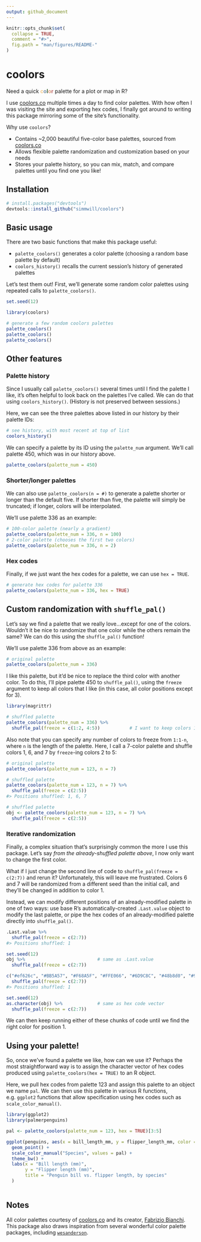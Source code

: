 ```yaml
---
output: github_document
---
```


```r
knitr::opts_chunk$set(
  collapse = TRUE,
  comment = "#>",
  fig.path = "man/figures/README-"
)
```

# coolors

Need a quick **<span style="color: #f3c98b;">c</span><span style="color: #7a93ac;">o</span><span style="color: #3f6634;">l</span><span style="color: #dc9e82;">o</span><span style="color: #c16e70;">r</span>** palette for a plot or map in R? 

<!-- 462255 -->
<!-- f25f5c -->
<!-- ddb967 -->
<!-- 247ba0 -->
<!-- 70c1b3 -->

I use [coolors.co](https://coolors.co) multiple times a day to find color palettes. With how often I was visiting the site and exporting hex codes, I finally got around to writing this package mirroring some of the site's functionality. 

Why use `coolors`?

  * Contains ~2,000 beautiful five-color base palettes, sourced from [coolors.co](https://coolors.co)
  * Allows flexible palette randomization and customization based on your needs
  * Stores your palette history, so you can mix, match, and compare palettes until you find one you like!

## Installation

``` r
# install.packages("devtools")
devtools::install_github("simmwill/coolors")
```
## Basic usage

There are two basic functions that make this package useful:  

  * `palette_coolors()` generates a color palette (choosing a random base palette by default)
  * `coolors_history()` recalls the current session's history of generated palettes
  
Let's test them out! First, we'll generate some random color palettes using repeated calls to `palette_coolors()`.

```r
set.seed(12)
```

```r
library(coolors)

# generate a few random coolors palettes
palette_coolors()
palette_coolors()
palette_coolors()
```

## Other features

### Palette history

Since I usually call `palette_coolors()` several times until I find the palette I like, it's often helpful to look back on the palettes I've called. We can do that using `coolors_history()`. (History is not preserved between sessions.)

Here, we can see the three palettes above listed in our history by their palette IDs:

```r
# see history, with most recent at top of list
coolors_history()
```

We can specify a palette by its ID using the `palette_num` argument. We'll call palette 450, which was in our history above.

```r
palette_coolors(palette_num = 450)
```

### Shorter/longer palettes

We can also use `palette_coolors(n = #)` to generate a palette shorter or longer than the default five. If shorter than five, the palette will simply be truncated; if longer, colors will be interpolated. 

We'll use palette 336 as an example:

```r
# 100-color palette (nearly a gradient)
palette_coolors(palette_num = 336, n = 100)
# 2-color palette (chooses the first two colors)
palette_coolors(palette_num = 336, n = 2)
```

### Hex codes

Finally, if we just want the hex codes for a palette, we can use `hex = TRUE`.

```r
# generate hex codes for palette 336
palette_coolors(palette_num = 336, hex = TRUE)

```

## Custom randomization with `shuffle_pal()`

Let's say we find a palette that we really love...except for one of the colors. Wouldn't it be nice to randomize that one color while the others remain the same? We can do this using the `shuffle_pal()` function!

We'll use palette 336 from above as an example: 

```r
# original palette
palette_coolors(palette_num = 336)
```

I like this palette, but it'd be nice to replace the third color with another color. To do this, I'll pipe palette 450 to `shuffle_pal()`, using the `freeze` argument to keep all colors that I like (in this case, all color positions except for 3).

```r
library(magrittr)

# shuffled palette
palette_coolors(palette_num = 336) %>% 
  shuffle_pal(freeze = c(1:2, 4:5))           # I want to keep colors 1, 2, 4, 5
```

Also note that you can specify any number of colors to freeze from `1:1-n`, where `n` is the length of the palette. Here, I call a 7-color palette and shuffle colors 1, 6, and 7 by `freeze`-ing colors 2 to 5:

```r
# original palette
palette_coolors(palette_num = 123, n = 7)
```

```r
# shuffled palette
palette_coolors(palette_num = 123, n = 7) %>% 
  shuffle_pal(freeze = c(2:5))
#> Positions shuffled: 1, 6, 7
```

```r
# shuffled palette
obj <- palette_coolors(palette_num = 123, n = 7) %>% 
  shuffle_pal(freeze = c(2:5))
```

### Iterative randomization

Finally, a complex situation that's surprisingly common the more I use this package. Let's say *from the already-shuffled palette above*, I now only want to change the first color. 

What if I just change the second line of code to `shuffle_pal(freeze = c(2:7))` and rerun it? Unfortunately, this will leave me frustrated. Colors 6 and 7 will be randomized from a different seed than the initial call, and they'll be changed in addition to color 1.

<!-- # ```{r, fig.height=1} -->
<!-- # palette_coolors(palette_num = 123, n = 7) %>%  -->
<!-- #   shuffle_pal(freeze = c(2:7)) -->
<!-- # ``` -->

Instead, we can modify different positions of an already-modified palette in one of two ways: use base R's automatically-created `.Last.value` object to modify the last palette, or pipe the hex codes of an already-modified palette directly into `shuffle_pal()`.

```r
.Last.value %>% 
  shuffle_pal(freeze = c(2:7))
#> Positions shuffled: 1
```

```r
set.seed(12)
obj %>%                           # same as .Last.value
  shuffle_pal(freeze = c(2:7))
```

```r
c("#ef626c", "#BB5A57", "#F68A5F", "#FFE066", "#6D9C8C", "#48b8d0", "#9eb3c2") %>% 
  shuffle_pal(freeze = c(2:7))
#> Positions shuffled: 1
```

```r
set.seed(12)
as.character(obj) %>%             # same as hex code vector
  shuffle_pal(freeze = c(2:7))
```

We can then keep running either of these chunks of code until we find the right color for position 1.

## Using your palette!

So, once we've found a palette we like, how can we use it? Perhaps the most straightforward way is to assign the character vector of hex codes produced using `palette_coolors(hex = TRUE)` to an R object. 

Here, we pull hex codes from palette 123 and assign this palette to an object we name `pal`. We can then use this palette in various R functions, e.g. `ggplot2` functions that allow specification using hex codes such as `scale_color_manual()`.

```r
library(ggplot2)
library(palmerpenguins)

pal <- palette_coolors(palette_num = 123, hex = TRUE)[3:5]

ggplot(penguins, aes(x = bill_length_mm, y = flipper_length_mm, color = species)) + 
  geom_point() + 
  scale_color_manual("Species", values = pal) +
  theme_bw() +
  labs(x = "Bill length (mm)",
       y = "Flipper length (mm)",
       title = "Penguin bill vs. flipper length, by species"
  )
  
```


## Notes

All color palettes courtesy of [coolors.co](https://coolors.co) and its creator, [Fabrizio Bianchi](http://fabrizio.io/). This package also draws inspiration from several wonderful color palette packages, including [`wesanderson`](https://github.com/karthik/wesanderson). 
